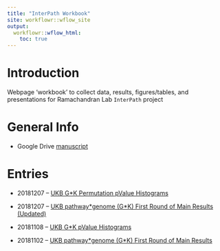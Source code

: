 ```yaml
---
title: "InterPath Workbook"
site: workflowr::wflow_site
output:
  workflowr::wflow_html:
    toc: true
---
```


# Introduction

Webpage 'workbook' to collect data, results, figures/tables, and presentations for Ramachandran Lab `InterPath` project 

# General Info

 * Google Drive [manuscript][GoogleDriveManuscript]

# Entries

 * 20181207 -- [UKB G\*K Permutation pValue Histograms][20181207b]

 * 20181207 -- [UKB pathway\*genome (G\*K) First Round of Main Results (Updated)][20181207a]

 * 20181108 -- [UKB G\*K pValue Histograms][20181108a]

 * 20181102 -- [UKB pathway\*genome (G\*K) First Round of Main Results][20181102a]


[GoogleDriveManuscript]: https://docs.google.com/document/d/1o4R6cjCe1WAWGcn8QN0JoxTNdBx8QJTCtjJchHVqXqA/edit
[20181102a]: https://mturchin20.github.io/InterPath/20181102.InterPath.Vs2.GK.Analysis.FirstRoundResults.html
[20181108a]: https://mturchin20.github.io/InterPath/20181108.InterPath.Vs2.GK.Analysis.pValHistograms.html
[20181207a]: https://mturchin20.github.io/InterPath/20181204.InterPath.Vs2.GK.Analysis.FirstRoundResults.vs2.html 
[20181207b]: https://mturchin20.github.io/InterPath/20181127.InterPath.Vs2.GK.perm1.Analysis.pValHistograms.html

